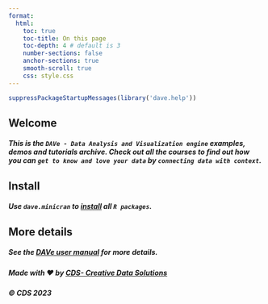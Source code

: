 ```yaml
---
format:
  html:
    toc: true
    toc-title: On this page
    toc-depth: 4 # default is 3
    number-sections: false
    anchor-sections: true
    smooth-scroll: true
    css: style.css
---
```


```r
suppressPackageStartupMessages(library('dave.help'))
```

## Welcome

##### This is the `DAVe - Data Analysis and Visualization engine` examples, demos and tutorials archive. Check out all the courses to find out how you can `get to know and love your data` by `connecting data with context`. 

## Install
##### Use `dave.minicran` to [install](https://creativedatasolutions.github.io/dave.minicran/) all `R packages`.

## More details

##### See the [DAVe user manual](https://creativedatasolutions.github.io/dave.docs/) for more details.

##### Made with ❤️ by [CDS- Creative Data Solutions](https://creative-data.science/)

##### © CDS 2023